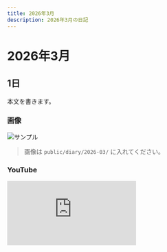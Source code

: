 ```yaml
---
title: 2026年3月
description: 2026年3月の日記
---
```


# 2026年3月

## 1日
本文を書きます。

### 画像
![サンプル](/diary/2026-03/sample.jpg)
> 画像は `public/diary/2026-03/` に入れてください。

### YouTube
<div style={{position:'relative', paddingTop:'56.25%'}}>
  <iframe
    src="https://www.youtube.com/embed/VIDEO_ID"
    title="2026年3月の動画"
    style={{position:'absolute', inset:0, width:'100%', height:'100%'}}
    frameBorder="0"
    allow="accelerometer; autoplay; clipboard-write; encrypted-media; gyroscope; picture-in-picture; web-share"
    allowFullScreen
  />
</div>
